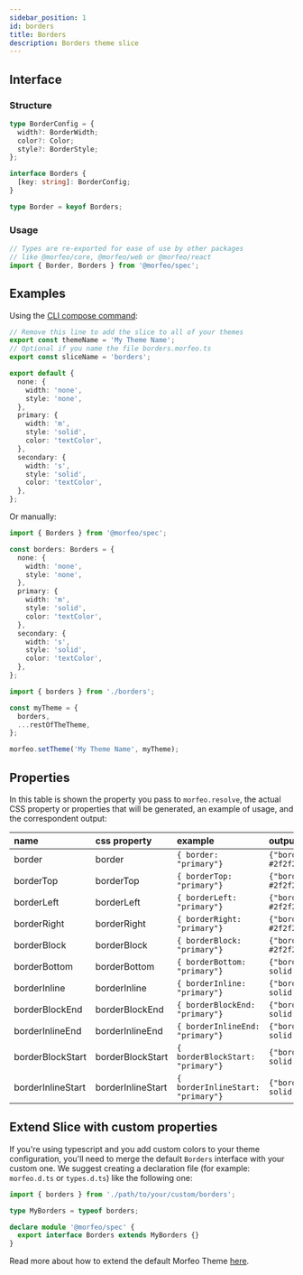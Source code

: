 ```yaml
---
sidebar_position: 1
id: borders
title: Borders
description: Borders theme slice
---
```


## Interface

### Structure

```typescript
type BorderConfig = {
  width?: BorderWidth;
  color?: Color;
  style?: BorderStyle;
};

interface Borders {
  [key: string]: BorderConfig;
}

type Border = keyof Borders;
```

### Usage

```typescript
// Types are re-exported for ease of use by other packages
// like @morfeo/core, @morfeo/web or @morfeo/react
import { Border, Borders } from '@morfeo/spec';
```

## Examples

Using the [CLI compose command](../Features/CLI/compose.mdx):

```typescript title="borders.morfeo.ts"
// Remove this line to add the slice to all of your themes
export const themeName = 'My Theme Name';
// Optional if you name the file borders.morfeo.ts
export const sliceName = 'borders';

export default {
  none: {
    width: 'none',
    style: 'none',
  },
  primary: {
    width: 'm',
    style: 'solid',
    color: 'textColor',
  },
  secondary: {
    width: 's',
    style: 'solid',
    color: 'textColor',
  },
};
```

Or manually:

```typescript title="borders.ts"
import { Borders } from '@morfeo/spec';

const borders: Borders = {
  none: {
    width: 'none',
    style: 'none',
  },
  primary: {
    width: 'm',
    style: 'solid',
    color: 'textColor',
  },
  secondary: {
    width: 's',
    style: 'solid',
    color: 'textColor',
  },
};
```

```typescript title="theme.ts"
import { borders } from './borders';

const myTheme = {
  borders,
  ...restOfTheTheme,
};

morfeo.setTheme('My Theme Name', myTheme);
```

## Properties

In this table is shown the property you pass to `morfeo.resolve`, the actual CSS property or properties that will be generated,
an example of usage, and the correspondent output:

| name              | css property      | example                            | output                                      |
| :---------------- | :---------------- | :--------------------------------- | :------------------------------------------ |
| border            | border            | `{ border: "primary"} `            | `{"border":"2px solid #2f2f2f"}`            |
| borderTop         | borderTop         | `{ borderTop: "primary"} `         | `{"borderTop":"2px solid #2f2f2f"}`         |
| borderLeft        | borderLeft        | `{ borderLeft: "primary"} `        | `{"borderLeft":"2px solid #2f2f2f"}`        |
| borderRight       | borderRight       | `{ borderRight: "primary"} `       | `{"borderRight":"2px solid #2f2f2f"}`       |
| borderBlock       | borderBlock       | `{ borderBlock: "primary"} `       | `{"borderBlock":"2px solid #2f2f2f"}`       |
| borderBottom      | borderBottom      | `{ borderBottom: "primary"} `      | `{"borderBottom":"2px solid #2f2f2f"}`      |
| borderInline      | borderInline      | `{ borderInline: "primary"} `      | `{"borderInline":"2px solid #2f2f2f"}`      |
| borderBlockEnd    | borderBlockEnd    | `{ borderBlockEnd: "primary"} `    | `{"borderBlockEnd":"2px solid #2f2f2f"}`    |
| borderInlineEnd   | borderInlineEnd   | `{ borderInlineEnd: "primary"} `   | `{"borderInlineEnd":"2px solid #2f2f2f"}`   |
| borderBlockStart  | borderBlockStart  | `{ borderBlockStart: "primary"} `  | `{"borderBlockStart":"2px solid #2f2f2f"}`  |
| borderInlineStart | borderInlineStart | `{ borderInlineStart: "primary"} ` | `{"borderInlineStart":"2px solid #2f2f2f"}` |

## Extend Slice with custom properties

If you're using typescript and you add custom colors to your theme configuration, you'll need to merge
the default `Borders` interface with your custom one.
We suggest creating a declaration file (for example: `morfeo.d.ts` or `types.d.ts`) like the following one:

```typescript
import { borders } from './path/to/your/custom/borders';

type MyBorders = typeof borders;

declare module '@morfeo/spec' {
  export interface Borders extends MyBorders {}
}
```

Read more about how to extend the default Morfeo Theme [here](../Features/extendible.mdx).
